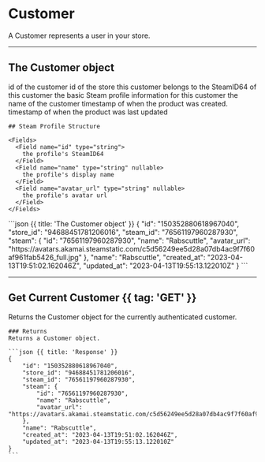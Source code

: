 # Customer

<Row>
  <Col>
    A Customer represents a user in your store.
  </Col>
  <Col sticky>
    <Endpoints>
        <Endpoint method="GET" href="#get-current-customer" url="/store/customer" />
    </Endpoints>
  </Col>
</Row>

---

## The Customer object

<Row>
  <Col>
    <Fields>
      <Field name="id" type="flake">
        id of the customer
      </Field>
      <Field name="store_id" type="flake">
        id of the store this customer belongs to
      </Field>
      <Field name="steam_id" type="string" nullable>
        the SteamID64 of this customer
      </Field>
      <Field name="steam" type="steam profile" typeHref="#steam-profile-structure" nullable>
        the basic Steam profile information for this customer
      </Field>
      <Field name="name" type="string" nullable>
        the name of the customer
      </Field>
      <Field name="created_at" type="timestamp">
        timestamp of when the product was created.
      </Field>
      <Field name="updated_at" type="timestamp" nullable>
        timestamp of when the product was last updated
      </Field>
    </Fields>

    ## Steam Profile Structure

    <Fields>
      <Field name="id" type="string">
        the profile's SteamID64
      </Field>
      <Field name="name" type="string" nullable>
        the profile's display name
      </Field>
      <Field name="avatar_url" type="string" nullable>
        the profile's avatar url
      </Field>
    </Fields>
  </Col>

  <Col sticky>
    ```json {{ title: 'The Customer object' }}
    {
        "id": "150352880618967040",
        "store_id": "94688451781206016",
        "steam_id": "76561197960287930",
        "steam": {
            "id": "76561197960287930",
            "name": "Rabscuttle",
            "avatar_url": "https://avatars.akamai.steamstatic.com/c5d56249ee5d28a07db4ac9f7f60af961fab5426_full.jpg"
        },
        "name": "Rabscuttle",
        "created_at": "2023-04-13T19:51:02.162046Z",
        "updated_at": "2023-04-13T19:55:13.122010Z"
    }
    ```
  </Col>
</Row>

---

## Get Current Customer {{ tag: 'GET' }}

<Row>
  <Col>
    Returns the Customer object for the currently authenticated customer.

    ### Returns
    Returns a Customer object.

  </Col>
  <Col sticky>
    <Endpoints request>
        <Endpoint method="GET" url="/store/customer" />
    </Endpoints>

    ```json {{ title: 'Response' }}
    {
        "id": "150352880618967040",
        "store_id": "94688451781206016",
        "steam_id": "76561197960287930",
        "steam": {
            "id": "76561197960287930",
            "name": "Rabscuttle",
            "avatar_url": "https://avatars.akamai.steamstatic.com/c5d56249ee5d28a07db4ac9f7f60af961fab5426_full.jpg"
        },
        "name": "Rabscuttle",
        "created_at": "2023-04-13T19:51:02.162046Z",
        "updated_at": "2023-04-13T19:55:13.122010Z"
    }
    ```
  </Col>
</Row>
